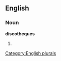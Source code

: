 
==English==

===Noun===
'''discotheques'''

# {{plural of|[[discotheque]]}}

[[Category:English plurals]]
